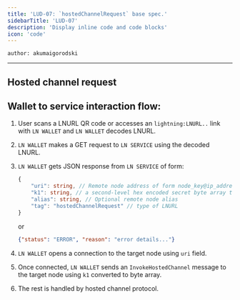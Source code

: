 ```yaml
---
title: 'LUD-07: `hostedChannelRequest` base spec.'
sidebarTitle: 'LUD-07'
description: 'Display inline code and code blocks'
icon: 'code'
---
```


`author: akumaigorodski`

---

## Hosted channel request

## Wallet to service interaction flow:

1. User scans a LNURL QR code or accesses an `lightning:LNURL..` link with `LN WALLET` and `LN WALLET` decodes LNURL.
2. `LN WALLET` makes a GET request to `LN SERVICE` using the decoded LNURL.
3. `LN WALLET` gets JSON response from `LN SERVICE` of form:

    ```Typescript
    {
        "uri": string, // Remote node address of form node_key@ip_address:port_number
        "k1": string, // a second-level hex encoded secret byte array to be used by wallet in `InvokeHostedChannel` message, may be random if Host has no use for it
        "alias": string, // Optional remote node alias
        "tag": "hostedChannelRequest" // type of LNURL
    }
    ```
    or

    ```JSON
    {"status": "ERROR", "reason": "error details..."}
    ```
4. `LN WALLET` opens a connection to the target node using `uri` field.
5. Once connected, `LN WALLET` sends an `InvokeHostedChannel` message to the target node using `k1` converted to byte array.
6. The rest is handled by hosted channel protocol.